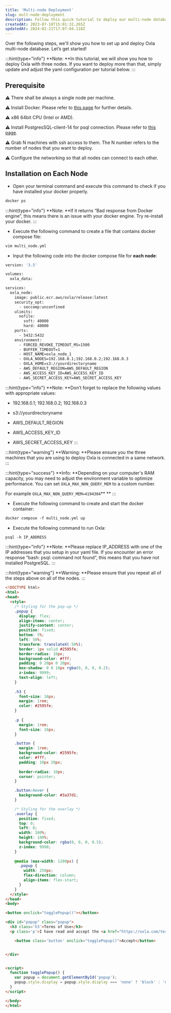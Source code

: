 ```yaml
---
title: 'Multi-node Deployment'
slug: mult-node-deployment
description: Follow this quick tutorial to deploy our multi-node database in minutes! Let us walk you through the basics with steps, illustrations and examples.
createdAt: 2023-07-18T15:01:32.265Z
updatedAt: 2024-02-21T17:07:04.118Z
---
```


Over the following steps, we'll show you how to set up and deploy Oxla multi-node database. Let’s get started!

:::hint{type="info"}
**Note: **In this tutorial, we will show you how to deploy Oxla with three nodes. If you want to deploy more than that, simply update and adjust the yaml configuration per tutorial below.
:::

## Prerequisite

⚠️ There shall be always a single node per machine.

⚠️ Install Docker. Please refer to [this page](https://docs.docker.com/engine/install/) for further details.

⚠️ x86 64bit CPU (Intel or AMD).

⚠️ Install PostgresSQL-client-14 for psql connection. Please refer to [this page](https://www.postgresql.org/download/).&#x20;

⚠️ Grab N machines with ssh access to them. The N number refers to the number of nodes that you want to deploy.

⚠️ Configure the networking so that all nodes can connect to each other.



## Installation on Each Node

*   Open your terminal command and execute this command to check if you have installed your docker properly.

```dockerfile
docker ps
```

:::hint{type="info"}
**Note: **If it returns “Bad response from Docker engine”, this means there is an issue with your docker engine. Try re-install your docker.
:::

*   Execute the following command to create a file that contains docker compose file:

```dockerfile
vim multi_node.yml
```

*   Input the following code into the docker compose file for **each node**:

```dockerfile
version: '3.5'

volumes:
  oxla_data:

services:
  oxla_node:
    image: public.ecr.aws/oxla/release:latest
    security_opt:
      - seccomp:unconfined
    ulimits:
      nofile:
        soft: 40000
        hard: 40000
    ports:
      - 5432:5432
    environment:
      - FORCED_REVOKE_TIMEOUT_MS=1500
      - BUFFER_TIMEOUT=1
      - HOST_NAME=oxla_node_1
      - OXLA_NODES=192.168.0.1;192.168.0.2;192.168.0.3
      - OXLA_HOME=s3://yourdirectoryname
      - AWS_DEFAULT_REGION=AWS_DEFAULT_REGION
      - AWS_ACCESS_KEY_ID=AWS_ACCESS_KEY_ID
      - AWS_SECRET_ACCESS_KEY=AWS_SECRET_ACCESS_KEY
```

:::hint{type="info"}
**Note: **Don’t forget to replace the following values with appropriate values:&#x20;

*   192.168.0.1; 192.168.0.2; 192.168.0.3

*   s3://yourdirectoryname

*   AWS\_DEFAULT\_REGION

*   AWS\_ACCESS\_KEY\_ID

*   AWS\_SECRET\_ACCESS\_KEY
:::

:::hint{type="warning"}
**Warning: **Please ensure you the three machines that you are using to deploy Oxla is connected in a same network.
:::

:::hint{type="success"}
**Info: **Depending on your computer's RAM capacity, you may need to adjust the environment variable to optimize performance. You can set `OXLA_MAX_NON_QUERY_MEM` to a custom number.&#x20;

For example `OXLA_MAX_NON_QUERY_MEM=4194304`** **
:::



*   Execute the following command to create and start the docker container:

```dockerfile
docker compose -f multi_node.yml up
```

*   Execute the following command to run Oxla:

```dockerfile
psql -h IP_ADDRESS
```

:::hint{type="info"}
**Note: **Please replace IP\_ADDRESS with one of the IP addresses that you setup in your yaml file. If you encounter an error response “bash: psql: command not found“, this means that you have not installed PostgreSQL.&#x20;
:::

:::hint{type="warning"}
**Warning: **Please ensure that you repeat all of the steps above on all of the nodes.
:::

```html
<!DOCTYPE html>
<html>
<head>
  <style>
    /* Styling for the pop-up */
    .popup {
      display: flex;
      align-items: center;
      justify-content: center;
      position: fixed;
      bottom: 5%;
      left: 50%;
      transform: translateX(-50%);
      border: 1px solid #2595fe;
      border-radius: 10px;
      background-color: #fff;
      padding: 0 20px 0 20px;
      box-shadow: 0 0 10px rgba(0, 0, 0, 0.2);
      z-index: 9999;
      text-align: left;
    }
  
    .h3 {
      font-size: 16px;
      margin: 1rem;
      color: #2595fe;
    }
    
    .p {
      margin: 1rem;
      font-size: 16px;
    }

    .button {
      margin: 1rem;
      background-color: #2595fe;
      color: #fff;
      padding: 10px 20px;
      
      border-radius: 10px;
      cursor: pointer;
    }

    .button:hover {
      background-color: #3a37d1;
    }

    /* Styling for the overlay */
    .overlay {
      position: fixed;
      top: 0;
      left: 0;
      width: 100%;
      height: 100%;
      background-color: rgba(0, 0, 0, 0.5);
      z-index: 9998;
    }
    
    @media (max-width: 1200px) {
      .popup {
        width: 250px;
        flex-direction: column;
        align-items: flex-start;
      }
    }
  </style>
</head>
<body>

<button onclick="togglePopup()"></button>

<div id="popup" class="popup">
  <h3 class='h3'>Terms of Use</h3>
  <p class='p'>I have read and accept the <a href="https://oxla.com/terms-of-use/"style="TEXT-DECORATION: underline">Terms of Use</a> </p>

    <button class='button' onclick="togglePopup()">Accept</button>


</div>


<script>
  function togglePopup() {
    var popup = document.getElementById('popup');
    popup.style.display = popup.style.display === 'none' ? 'block' : 'none';
  }
</script>

</body>
</html>

```


